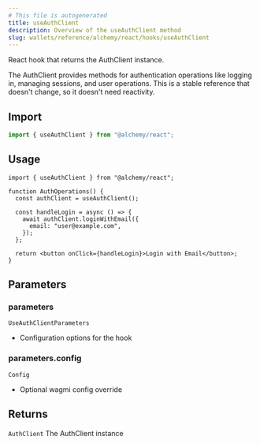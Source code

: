 ```yaml
---
# This file is autogenerated
title: useAuthClient
description: Overview of the useAuthClient method
slug: wallets/reference/alchemy/react/hooks/useAuthClient
---
```


React hook that returns the AuthClient instance.

The AuthClient provides methods for authentication operations like logging in,
managing sessions, and user operations. This is a stable reference that doesn't
change, so it doesn't need reactivity.

## Import

```ts
import { useAuthClient } from "@alchemy/react";
```

## Usage

```tsx twoslash
import { useAuthClient } from "@alchemy/react";

function AuthOperations() {
  const authClient = useAuthClient();

  const handleLogin = async () => {
    await authClient.loginWithEmail({
      email: "user@example.com",
    });
  };

  return <button onClick={handleLogin}>Login with Email</button>;
}
```

## Parameters

### parameters

`UseAuthClientParameters`

- Configuration options for the hook

### parameters.config

`Config`

- Optional wagmi config override

## Returns

`AuthClient`
The AuthClient instance

